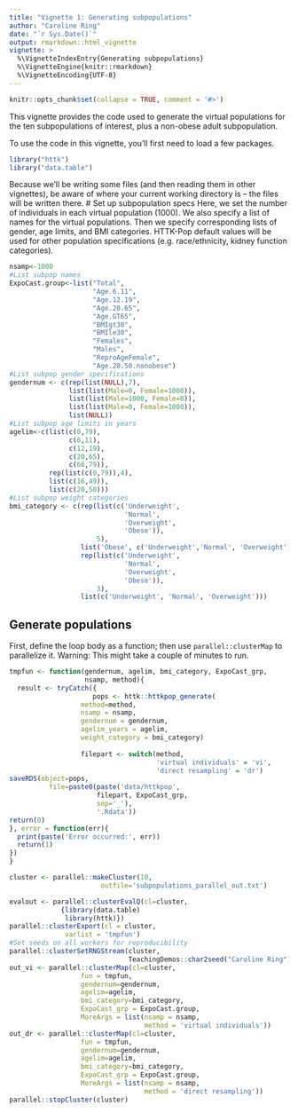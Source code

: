 ```yaml
---
title: "Vignette 1: Generating subpopulations"
author: "Caroline Ring"
date: "`r Sys.Date()`"
output: rmarkdown::html_vignette
vignette: >
  %\VignetteIndexEntry{Generating subpopulations}
  %\VignetteEngine{knitr::rmarkdown}
  %\VignetteEncoding{UTF-8}
---
```


```r
knitr::opts_chunk$set(collapse = TRUE, comment = '#>')
```
This vignette provides the code used to generate the virtual populations for the ten subpopulations of interest, plus a non-obese adult subpopulation.

To use the code in this vignette, you'll first need to load a few packages.
```r
library("httk")
library("data.table")
```

Because we'll be writing some files (and then reading them in other vignettes),
be aware of where your current working directory is -- the files will be written there.
# Set up subpopulation specs
Here, we set the number of individuals in each virtual population (1000). We also specify a list of names for the virtual populations. Then we specify corresponding lists of gender, age limits, and BMI categories. HTTK-Pop default values will be used for other population specifications (e.g. race/ethnicity, kidney function categories).
```r
nsamp<-1000
#List subpop names
ExpoCast.group<-list("Total",
                     "Age.6.11",
                     "Age.12.19",
                     "Age.20.65",
                     "Age.GT65",
                     "BMIgt30",
                     "BMIle30",
                     "Females",
                     "Males",
                     "ReproAgeFemale",
                     "Age.20.50.nonobese")
#List subpop gender specifications
gendernum <- c(rep(list(NULL),7), 
               list(list(Male=0, Female=1000)), 
               list(list(Male=1000, Female=0)), 
               list(list(Male=0, Female=1000)), 
               list(NULL))
#List subpop age limits in years
agelim<-c(list(c(0,79),
               c(6,11),
               c(12,19),
               c(20,65),
               c(66,79)),
          rep(list(c(0,79)),4),
          list(c(16,49)),
          list(c(20,50)))
#List subpop weight categories
bmi_category <- c(rep(list(c('Underweight', 
                             'Normal',
                             'Overweight',
                             'Obese')),
                      5),
                  list('Obese', c('Underweight','Normal', 'Overweight')),
                  rep(list(c('Underweight', 
                             'Normal',
                             'Overweight',
                             'Obese')),
                      3),
                  list(c('Underweight', 'Normal', 'Overweight')))
```

## Generate populations
First, define the loop body as a function; then use `parallel::clusterMap` to parallelize it. Warning: This might take a couple of minutes to run.
```r
tmpfun <- function(gendernum, agelim, bmi_category, ExpoCast_grp,
                   nsamp, method){
  result <- tryCatch({
                     pops <- httk::httkpop_generate(
                  method=method,
                  nsamp = nsamp,
                  gendernum = gendernum,
                  agelim_years = agelim,
                  weight_category = bmi_category)
                  
                  filepart <- switch(method,
                                     'virtual individuals' = 'vi',
                                     'direct resampling' = 'dr')
saveRDS(object=pops,
          file=paste0(paste('data/httkpop',
                      filepart, ExpoCast_grp, 
                      sep='_'),
                      '.Rdata'))
return(0)
}, error = function(err){
  print(paste('Error occurred:', err))
  return(1)
})
}

cluster <- parallel::makeCluster(10, 
                       outfile='subpopulations_parallel_out.txt')

evalout <- parallel::clusterEvalQ(cl=cluster,
             {library(data.table)
              library(httk)})
parallel::clusterExport(cl = cluster,
              varlist = 'tmpfun')
#Set seeds on all workers for reproducibility
parallel::clusterSetRNGStream(cluster, 
                              TeachingDemos::char2seed("Caroline Ring"))
out_vi <- parallel::clusterMap(cl=cluster,
                  fun = tmpfun,
                  gendernum=gendernum,
                  agelim=agelim,
                  bmi_category=bmi_category,
                  ExpoCast_grp = ExpoCast.group,
                  MoreArgs = list(nsamp = nsamp,
                                  method = 'virtual individuals'))
out_dr <- parallel::clusterMap(cl=cluster,
                  fun = tmpfun,
                  gendernum=gendernum,
                  agelim=agelim,
                  bmi_category=bmi_category,
                  ExpoCast_grp = ExpoCast.group,
                  MoreArgs = list(nsamp = nsamp,
                                  method = 'direct resampling'))
parallel::stopCluster(cluster)
```